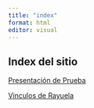 ```yaml
---
title: "index"
format: html
editor: visual
---
```


## Index del sitio

[Presentación de Prueba](presentacion-sasha.html)

[Vinculos de Rayuela](vinculos-rayuela.html)
